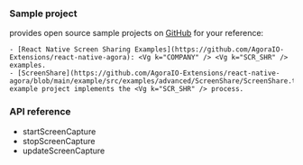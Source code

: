 <PlatformWrapper platform="react-native">

### Sample project

<Vg k="COMPANY" /> provides open source sample projects on [GitHub](https://github.com/AgoraIO/API-Examples) for your reference:

    - [React Native Screen Sharing Examples](https://github.com/AgoraIO-Extensions/react-native-agora): <Vg k="COMPANY" /> <Vg k="SCR_SHR" /> examples.
    - [ScreenShare](https://github.com/AgoraIO-Extensions/react-native-agora/blob/main/example/src/examples/advanced/ScreenShare/ScreenShare.tsx): example project implements the <Vg k="SCR_SHR" /> process.

### API reference

- <Link to="{{Global.API_REF_RN_ROOT}}/class_irtcengine.html#api_irtcengine_startscreencapture">startScreenCapture</Link>

- <Link to="{{Global.API_REF_RN_ROOT}}/class_irtcengine.html#api_irtcengine_stopscreencapture">stopScreenCapture</Link>

- <Link to="{{Global.API_REF_RN_ROOT}}/class_irtcengine.html#api_irtcengine_updatescreencapture">updateScreenCapture</Link>

</PlatformWrapper>